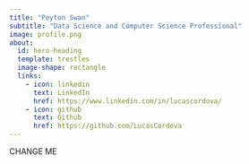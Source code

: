 ```yaml
---
title: "Peyton Swan"
subtitle: "Data Science and Computer Science Professional"
image: profile.png
about:
  id: hero-heading
  template: trestles
  image-shape: rectangle
  links:
    - icon: linkedin
      text: LinkedIn
      href: https://www.linkedin.com/in/lucascordova/
    - icon: github
      text: Github
      href: https://github.com/LucasCordova
---
```


::: {#hero-heading}

CHANGE ME
:::

